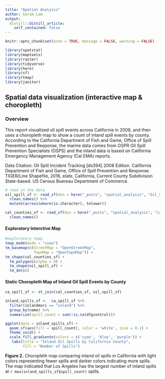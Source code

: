 ```yaml
---
title: "Apatial Analysis"
author: Sarah Lam
output:
  distill::distill_article:
    self_contained: false
---
```


```r
knitr::opts_chunk$set(echo = TRUE, message = FALSE, warning = FALSE)

library(spatstat)
library(maptools) 
library(raster)
library(tidyverse)
library(here)
library(sf)
library(tmap)
library(janitor)

```

## Spatial data visualization (interactive map & choropleth)

### Overview 
This report visualized oil spill events across California in 2008, and then uses a choropleth map to show a count of inland spill events by county. According to the California Department of Fish and Game, Office of Spill Prevention and Response, the marine data comes from OSPR Oil Spill Prevention Specialists (OSPS) and the inland data is based on California Emergency Management Agency (Cal EMA) reports.

Data Citation: 
Oil Spill Incident Tracking [ds394] 2008 Edition. California Department of Fish and Game, Office of Spill Prevention and Response. 
TIGER/Line Shapefile, 2016, state, California, Current County Subdivision State-based. US Census Buereau Department of Commerce. 

```r
# read in the data 
oil_spill_sf <- read_sf(dsn = here("_posts", "spatial_analysis", "Oil_Spill_Tracking", "Oil_Spill_Incident_Tracking_[ds394].shp")) %>%
  clean_names() %>% 
  mutate(across(where(is.character), tolower))

cal_counties_sf <- read_sf(dsn = here("_posts", "spatial_analysis", "ca_counties", "CA_Counties_TIGER2016.shp")) %>% 
  clean_names()
```  

#### Exploratory Interctive Map 

```r
#exploratory tmap 
tmap_mode(mode = "view")
tm_basemap(c(StreetMap = "OpenStreetMap",
             TopoMap = "OpenTopoMap")) +
tm_shape(cal_counties_sf) + 
  tm_polygons(alpha = 0) + 
  tm_shape(oil_spill_sf) + 
  tm_dots()
```

#### Static Choropleth Map of Inland Oil Spill Events by County

```r
ca_spill_sf <- st_join(cal_counties_sf, oil_spill_sf)

inland_spills_sf <-  ca_spill_sf %>% 
  filter(inlandmari == "inland") %>% 
  group_by(name) %>% 
  summarize(spill_count = sum(!is.na(dfgcontrol)))

ggplot(data = inland_spills_sf) +
  geom_sf(aes(fill = spill_count), color = 'white', size = 0.1) +
  theme_void() +
  scale_fill_gradientn(colors = c('cyan', 'blue', 'purple')) +
   labs(title = "Inland Oil Spills by California County", 
        fill = "Number of Spills")
```

**Figure 2.** Choropleth map comparing inland oil spills in California with light colors representing fewer spills and darker colors indicating more spills. The map indicated that Los Angeles has the largest number of inland spills at `r max(inland_spills_sf$spill_count)` spills.  


